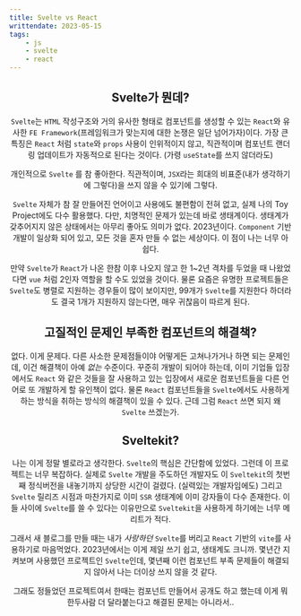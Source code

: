 ---
title: Svelte vs React
writtendate: 2023-05-15
tags:
    - js
    - svelte
    - react
---


<Header />

## Svelte가 뭔데?

`Svelte`는 `HTML` 작성구조와 거의 유사한 형태로 컴포넌트를 생성할 수 있는 `React`와 유사한 `FE Framework`(프레임워크가 맞는지에 대한 논쟁은 일단 넘어가자)이다. 가장 큰 특징은 `React` 처럼 `state`와 `props` 사용이 인위적이지 않고, 직관적이며 컴포넌트 랜더링 업데이트가 자동적으로 된다는 것이다. (가령 `useState`를 쓰지 않더라도)

개인적으로 `Svelte` 를 참 좋아한다. 직관적이며, `JSX`라는 희대의 비표준(내가 생각하기에 그렇다)을 쓰지 않을 수 있기에 그렇다.

`Svelte` 자체가 참 잘 만들어진 언어이고 사용에도 불편함이 전혀 없고, 실제 나의 Toy Project에도 다수 활용했다. 다만, 치명적인 문제가 있는데 바로 생태계이다. 생태계가 갖추어지지 않은 상태에서는 아무리 좋아도 의미가 없다. 2023년이다. `Component` 기반 개발이 일상화 되어 있고, 모든 것을 혼자 만들 수 없는 세상이다. 이 점이 나는 너무 아쉽다.

만약 `Svelte`가 `React`가 나온 한참 이후 나오지 않고 한 1~2년 격차를 두었을 때 나왔었다면 `vue` 처럼 2인자 역할을 할 수도 있었을 것이다. 물론 요즘은 유명한 프로젝트들은 `Svelte`도 병렬로 지원하는 경우들이 많이 보이지만, 99개가 `Svelte`를 지원한다 하더라도 결국 1개가 지원하지 않는다면, 매우 귀찮음이 따르게 된다.

## 고질적인 문제인 부족한 컴포넌트의 해결책?

없다. 이게 문제다. 다른 사소한 문제점들이야 어떻게든 고쳐나가거나 하면 되는 문제인데, 이건 해결책이 아예 *없는* 수준이다. 꾸준히 개발이 되어야 하는데, 이미 기업들 입장에서도 `React` 와 같은 것들을 잘 사용하고 있는 입장에서 새로운 컴포넌트들을 다른 언어로 또 개발하게 할 유인책이 없다. 물론 `React` 컴포넌트들을 `Svelte`에서도 사용하게 하는 방식을 취하는 방식의 해결책이 있을 수 있다. 근데 그럼 `React` 쓰면 되지 왜 `Svelte` 쓰겠는가.

## Sveltekit?

나는 이게 정말 별로라고 생각한다. `Svelte`의 핵심은 간단함에 있었다. 그런데 이 프로젝트는 너무 복잡하다. 실제로 `Svelte` 개발을 주도하던 개발자도 이 `Sveltekit`의 첫번째 정식버전을 내놓기까지 상당한 시간이 걸렸다. (실력있는 개발자임에도) 그리고 `Svelte` 릴리즈 시점과 마찬가지로 이미 `SSR` 생태계에 이미 강자들이 다수 존재한다. 이들 사이에 `Svelte`를 쓸 수 있다는 이유만으로 `Sveltekit`을 사용하게 하기에는 너무 메리트가 적다.

그래서 새 블로그를 만들 때는 내가 *사랑하던* `Svelte`를 버리고 `React` 기반의 `vite`를 사용하기로 마음먹었다. 2023년에서는 이게 제일 쓰기 쉽고, 생태계도 크니까. 몇년간 지켜보며 사용했던 프로젝트인 `Svelte`인데, 몇년째 이런 컴포넌트 부족 문제들이 해결되지 않아서 나는 더이상 쓰지 않을 것 같다.

그래도 정들었던 프로젝트여서 한때는 컴포넌트 만들어서 공개도 하고 했는데 이게 뭐 한두사람 더 달라붙는다고 해결된 문제는 아니라서..

<TagList />
<Comment />
